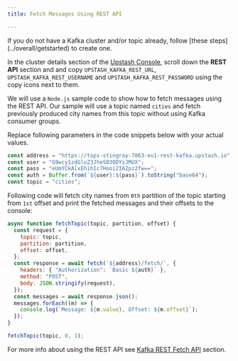 ```yaml
---
title: Fetch Messages Using REST API

---
```


<Info>
If you do not have a Kafka cluster and/or topic already, follow [these steps](../overall/getstarted) to create one.
</Info>

In the cluster details section of the
[Upstash Console](https://console.upstash.com), scroll down the **REST API**
section and and copy `UPSTASH_KAFKA_REST_URL`, `UPSTASH_KAFKA_REST_USERNAME` and
`UPSTASH_KAFKA_REST_PASSWORD` using the copy icons next to them.

We will use a `Node.js` sample code to show how to fetch messages using the REST
API. Our sample will use a topic named `cities` and fetch previously produced
city names from this topic without using Kafka consumer groups.

Replace following parameters in the code snippets below with your actual values.

```js
const address = "https://tops-stingray-7863-eu1-rest-kafka.upstash.io";
const user = "G9wcy1zdGluZ3JheS03ODYzJMUX";
const pass = "eUmYCkAlxEhihIc7Hooi2IA2pz2fw==";
const auth = Buffer.from(`${user}:${pass}`).toString("base64");
const topic = "cities";
```

Following code will fetch city names from `0th` partition of the topic starting
from `1st` offset and print the fetched messages and their offsets to the
console:

```js
async function fetchTopic(topic, partition, offset) {
  const request = {
    topic: topic,
    partition: partition,
    offset: offset,
  };
  const response = await fetch(`${address}/fetch/`, {
    headers: { "Authorization": `Basic ${auth}` },
    method: "POST",
    body: JSON.stringify(request),
  });
  const messages = await response.json();
  messages.forEach((m) => {
    console.log(`Message: ${m.value}, Offset: ${m.offset}`);
  });
}

fetchTopic(topic, 0, 1);
```

For more info about using the REST API see
[Kafka REST Fetch API](../rest/restconsumer#consume-api) section.
